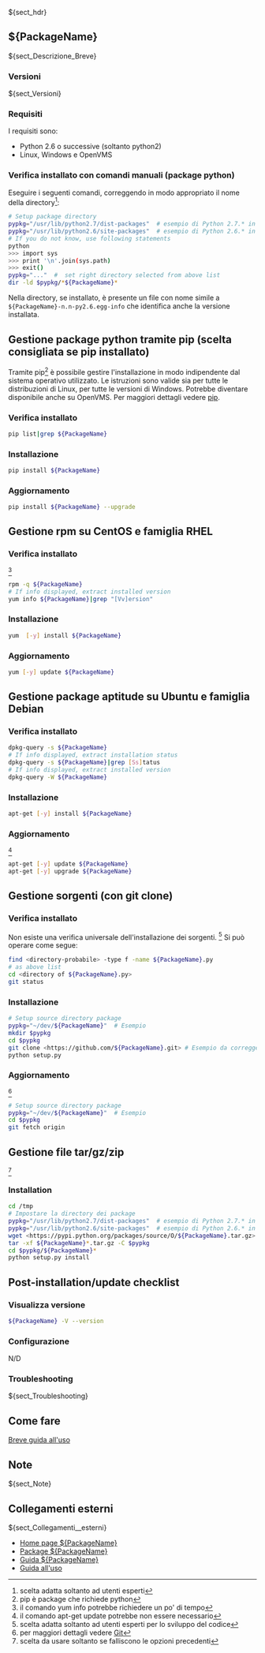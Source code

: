 ${sect_hdr}

==${PackageName}==
${sect_Descrizione_Breve}


===Versioni===
${sect_Versioni}


===Requisiti===
I requisiti sono:
* Python 2.6 o successive (soltanto python2)
* Linux, Windows e OpenVMS

===Verifica installato con comandi manuali (package python)===
Eseguire i seguenti comandi, correggendo in modo appropriato il nome della directory<ref>scelta adatta soltanto ad utenti esperti</ref>:
<syntaxhighlight lang="bash">
# Setup package directory
pypkg="/usr/lib/python2.7/dist-packages"  # esempio di Python 2.7.* in Ubuntu
pypkg="/usr/lib/python2.6/site-packages"  # esempio di Python 2.6.* in CentOS
# If you do not know, use following statements
python
>>> import sys
>>> print '\n'.join(sys.path)
>>> exit()
pypkg="..."  #  set right directory selected from above list
dir -ld $pypkg/*${PackageName}*
</syntaxhighlight>
Nella directory, se installato, è presente un file con nome simile a <code>${PackageName}-n.n-py2.6.egg-info</code> che identifica anche la versione installata.


==Gestione package python tramite pip (scelta consigliata se pip installato)==
Tramite pip<ref>pip è package che richiede python</ref> è possibile gestire l'installazione in modo indipendente dal sistema operativo utilizzato.
Le istruzioni sono valide sia per tutte le distribuzioni di Linux, per tutte le versioni di Windows.
Potrebbe diventare disponibile anche su OpenVMS.
Per maggiori dettagli vedere [[Python/opt/pip|pip]].

===Verifica installato===
<syntaxhighlight lang="bash">
pip list|grep ${PackageName}
</syntaxhighlight>  

===Installazione===
<syntaxhighlight lang="bash">
pip install ${PackageName}
</syntaxhighlight>

===Aggiornamento===
<syntaxhighlight lang="bash">
pip install ${PackageName} --upgrade
</syntaxhighlight>


==Gestione rpm su CentOS e famiglia RHEL==

===Verifica installato===
<ref>il comando yum info potrebbe richiedere un po' di tempo</ref>
<syntaxhighlight lang="bash">
rpm -q ${PackageName}
# If info displayed, extract installed version
yum info ${PackageName}|grep "[Vv]ersion"   
</syntaxhighlight>  

===Installazione===
<syntaxhighlight lang="bash">
yum  [-y] install ${PackageName}
</syntaxhighlight>  

===Aggiornamento===
<syntaxhighlight lang="bash">
yum [-y] update ${PackageName}
</syntaxhighlight>


==Gestione package aptitude su Ubuntu e famiglia Debian==

===Verifica installato===
<syntaxhighlight lang="bash">
dpkg-query -s ${PackageName}
# If info displayed, extract installation status
dpkg-query -s ${PackageName}|grep [Ss]tatus
# If info displayed, extract installed version   
dpkg-query -W ${PackageName}
</syntaxhighlight>  

===Installazione===
<syntaxhighlight lang="bash">
apt-get [-y] install ${PackageName}
</syntaxhighlight>  

===Aggiornamento===
<ref>il comando apt-get update potrebbe non essere necessario</ref>
<syntaxhighlight lang="bash">
apt-get [-y] update ${PackageName}
apt-get [-y] upgrade ${PackageName}
</syntaxhighlight>


==Gestione sorgenti (con git clone)==

===Verifica installato===
Non esiste una verifica universale dell'installazione dei sorgenti.
<ref>scelta adatta soltanto ad utenti esperti per lo sviluppo del codice</ref>
Si può operare come segue:
<syntaxhighlight lang="bash">
find <directory-probabile> -type f -name ${PackageName}.py
# as above list
cd <directory of ${PackageName}.py>
git status
</syntaxhighlight>

===Installazione===
<syntaxhighlight lang="bash">
# Setup source directory package
pypkg="~/dev/${PackageName}"  # Esempio
mkdir $pypkg 
cd $pypkg
git clone <https://github.com/${PackageName}.git> # Esempio da correggere
python setup.py
</syntaxhighlight>

===Aggiornamento===
<ref>per maggiori dettagli vedere [[Git]]</ref>
<syntaxhighlight lang="bash">
# Setup source directory package
pypkg="~/dev/${PackageName}"  # Esempio
cd $pypkg
git fetch origin
</syntaxhighlight>


==Gestione file tar/gz/zip==
<ref>scelta da usare soltanto se falliscono le opzioni precedenti</ref>

===Installation===
<syntaxhighlight lang="bash">
cd /tmp
# Impostare la directory dei package
pypkg="/usr/lib/python2.7/dist-packages"  # esempio di Python 2.7.* in Ubuntu
pypkg="/usr/lib/python2.6/site-packages"  # esempio di Python 2.6.* in CentOS
wget <https://pypi.python.org/packages/source/O/${PackageName}.tar.gz> # Esempio da correggere
tar -xf ${PackageName}*.tar.gz -C $pypkg
cd $pypkg/${PackageName}*
python setup.py install
</syntaxhighlight>


==Post-installation/update checklist==

===Visualizza versione===
<syntaxhighlight lang="bash">
${PackageName} -V --version
</syntaxhighlight>

===Configurazione===
N/D

===Troubleshooting===
${sect_Troubleshooting}



==Come fare==
[[Python/opt/${PackageName}/help|Breve guida all'uso]]


==Note==
${sect_Note}


==Collegamenti esterni==
${sect_Collegamenti__esterni}
* [http://${PackageName}.com Home page ${PackageName}]
* [https://pypi.python.org/pypi/${PackageName}/ Package ${PackageName}]
* [http://pythonhosted.org/${PackageName}/ Guida ${PackageName}]
* [[Python/opt/${PackageName}/help|Guida all'uso]]
